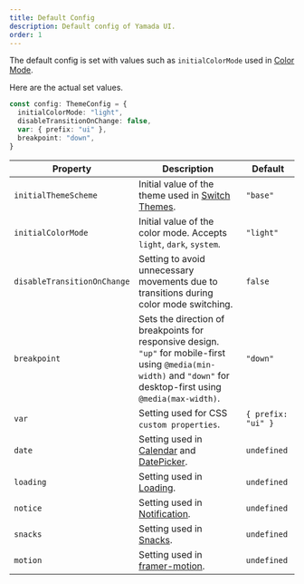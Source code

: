 ```yaml
---
title: Default Config
description: Default config of Yamada UI.
order: 1
---
```


The default config is set with values such as `initialColorMode` used in [Color Mode](/styled-system/color-mode).

Here are the actual set values.

```ts
const config: ThemeConfig = {
  initialColorMode: "light",
  disableTransitionOnChange: false,
  var: { prefix: "ui" },
  breakpoint: "down",
}
```



| Property                    | Description                                                                                                                                                          | Default            |
| --------------------------- | -------------------------------------------------------------------------------------------------------------------------------------------------------------------- | ------------------ |
| `initialThemeScheme`        | Initial value of the theme used in [Switch Themes](/styled-system/theming/switch-themes).                                                                            | `"base"`           |
| `initialColorMode`          | Initial value of the color mode. Accepts `light`, `dark`, `system`.                                                                                                  | `"light"`          |
| `disableTransitionOnChange` | Setting to avoid unnecessary movements due to transitions during color mode switching.                                                                               | `false`            |
| `breakpoint`                | Sets the direction of breakpoints for responsive design. `"up"` for mobile-first using `@media(min-width)` and `"down"` for desktop-first using `@media(max-width)`. | `"down"`           |
| `var`                       | Setting used for CSS `custom properties`.                                                                                                                            | `{ prefix: "ui" }` |
| `date`                      | Setting used in [Calendar](/components/data-display/calendar) and [DatePicker](/components/forms/date-picker).                                                       | `undefined`        |
| `loading`                   | Setting used in [Loading](/styled-system/loading).                                                                                                                   | `undefined`        |
| `notice`                    | Setting used in [Notification](/styled-system/notification).                                                                                                         | `undefined`        |
| `snacks`                    | Setting used in [Snacks](/hooks/use-snacks).                                                                                                                         | `undefined`        |
| `motion`                    | Setting used in [framer-motion](https://www.framer.com/motion/motion-config/).                                                                                       | `undefined`        |
